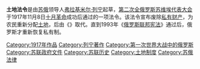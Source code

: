 {{Unreferenced|time=2020-10-28T09:35:19+00:00}}
'''土地法令'''是由[[苏俄|苏俄]]领导人[[弗拉基米尔·列宁|弗拉基米尔·列宁]]起草，[[第二次全俄罗斯苏维埃代表大会|第二次全俄罗斯苏维埃代表大会]]于1917年11月8日[[十月革命|十月革命]]成功后通过的一项法令。该法令宣布废除[[私有财产|私有财产]]，为农民重新分配[[土地|土地]]，后由《{{le|1922年土地法|1922 Land Code}}》取代。直到1993年《[[俄罗斯联邦宪法|俄罗斯联邦宪法]]》通过后，俄罗斯才重新恢复私有制。

[[Category:1917年作品|Category:1917年作品]]
[[Category:列宁著作|Category:列宁著作]]
[[Category:第一次世界大战中的俄罗斯|Category:第一次世界大战中的俄罗斯]]
[[Category:苏联政府文件|Category:苏联政府文件]]
[[Category:苏联历史|Category:苏联历史]]
[[Category:土地制度|Category:土地制度]]
[[Category:苏俄法律|Category:苏俄法律]]